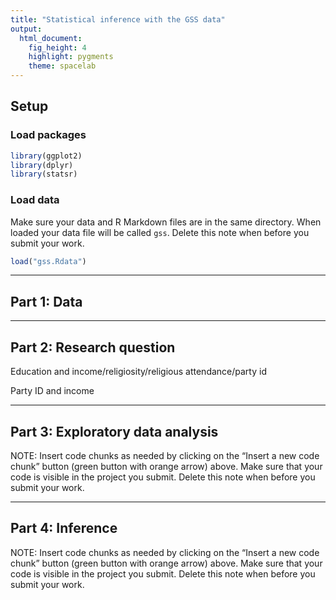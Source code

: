 ```yaml
---
title: "Statistical inference with the GSS data"
output: 
  html_document: 
    fig_height: 4
    highlight: pygments
    theme: spacelab
---
```


## Setup

### Load packages

```r
library(ggplot2)
library(dplyr)
library(statsr)
```

### Load data

Make sure your data and R Markdown files are in the same directory. When loaded
your data file will be called `gss`. Delete this note when before you submit 
your work. 

```r
load("gss.Rdata")
```



* * *

## Part 1: Data


* * *

## Part 2: Research question

Education and income/religiosity/religious attendance/party id

Party ID and income

* * *

## Part 3: Exploratory data analysis

NOTE: Insert code chunks as needed by clicking on the "Insert a new code chunk" 
button (green button with orange arrow) above. Make sure that your code is visible
in the project you submit. Delete this note when before you submit your work.

* * *

## Part 4: Inference

NOTE: Insert code chunks as needed by clicking on the "Insert a new code chunk" 
button (green button with orange arrow) above. Make sure that your code is visible
in the project you submit. Delete this note when before you submit your work.